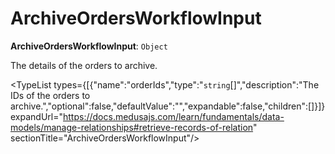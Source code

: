 
# ArchiveOrdersWorkflowInput

 **ArchiveOrdersWorkflowInput**: `Object`

The details of the orders to archive.

<TypeList types={[{"name":"orderIds","type":"`string`[]","description":"The IDs of the orders to archive.","optional":false,"defaultValue":"","expandable":false,"children":[]}]} expandUrl="https://docs.medusajs.com/learn/fundamentals/data-models/manage-relationships#retrieve-records-of-relation" sectionTitle="ArchiveOrdersWorkflowInput"/>
